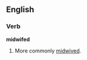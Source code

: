 ==English==

===Verb===
'''midwifed'''

# {{rare}} {{past of|[[midwife]]}} More commonly [[midwived]].